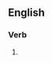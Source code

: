 ==English==

===Verb===
{{head|en|present participle}}

# {{present participle of|fall about|lang=en|nocat=1}}